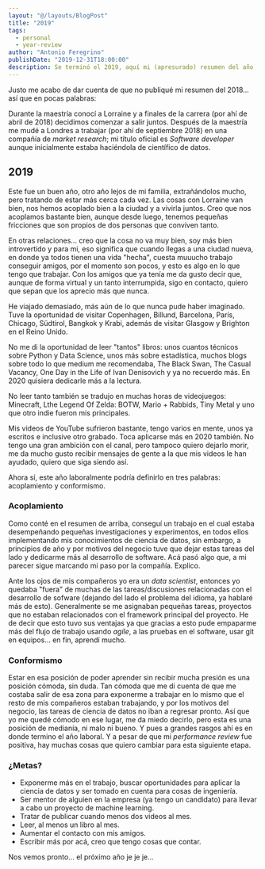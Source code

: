 ```yaml
---
layout: "@/layouts/BlogPost"
title: "2019"
tags: 
  - personal
  - year-review
author: "Antonio Feregrino"
publishDate: "2019-12-31T18:00:00"
description: Se terminó el 2019, aquí mi (apresurado) resumen del año
---
```

Justo me acabo de dar cuenta de que no publiqué mi resumen del 2018... así que en pocas palabras:  

Durante la maestría conocí a Lorraine y a finales de la carrera (por ahí de abril de 2018) decidimos comenzar a salir juntos. Después de la maestría me mudé a Londres a trabajar (por ahí de septiembre 2018) en una compañía de *market research*; mi título oficial es *Software developer* aunque inicialmente estaba haciéndola de científico de datos.   

## 2019
Este fue un buen año, otro año lejos de mi familia, extrañándolos mucho, pero tratando de estar más cerca cada vez. Las cosas con Lorraine van bien, nos hemos acoplado bien a la ciudad y a vivirla juntos. Creo que nos acoplamos bastante bien, aunque desde luego, tenemos pequeñas fricciones que son propios de dos personas que conviven tanto.   

En otras relaciones... creo que la cosa no va muy bien, soy más bien introvertido y para mi, eso significa que cuando llegas a una ciudad nueva, en donde ya todos tienen una vida "hecha", cuesta muuucho trabajo conseguir amigos, por el momento son pocos, y esto es algo en lo que tengo que trabajar. Con los amigos que ya tenía me da gusto decir que, aunque de forma virtual y un tanto interrumpida, sigo en contacto, quiero que sepan que los aprecio más que nunca.  

He viajado demasiado, más aún de lo que nunca pude haber imaginado. Tuve la oportunidad de visitar Copenhagen, Billund, Barcelona, París, Chicago, Südtirol, Bangkok y Krabi, además de visitar Glasgow y Brighton en el Reino Unido.  

No me di la oportunidad de leer "tantos" libros: unos cuantos técnicos sobre Python y Data Science, unos más sobre estadística, muchos blogs sobre todo lo que medium me recomendaba, The Black Swan, The Casual Vacancy, One Day in the Life of Ivan Denisovich y ya no recuerdo más. En 2020 quisiera dedicarle más a la lectura.  

No leer tanto también se tradujo en muchas horas de videojuegos: Minecraft, Lthe Legend Of Zelda: BOTW, Mario + Rabbids, Tiny Metal y uno que otro indie fueron mis principales.   

Mis videos de YouTube sufrieron bastante, tengo varios en mente, unos ya escritos e inclusive otro grabado. Toca aplicarse más en 2020 también. No tengo una gran ambición con el canal, pero tampoco quiero dejarlo morir, me da mucho gusto recibir mensajes de gente a la que mis videos le han ayudado, quiero que siga siendo así.  

Ahora sí, este año laboralmente podría definirlo en tres palabras: acoplamiento y conformismo.  

### Acoplamiento   

Como conté en el resumen de arriba, conseguí un trabajo en el cual estaba desempeñando pequeñas investigaciones y experimentos, en todos ellos implementando mis conocimientos de ciencia de datos, sin embargo, a principios de año y por motivos del negocio tuve que dejar estas tareas del lado y dedicarme más al desarrollo de software. Acá pasó algo que, a mi parecer sigue marcando mi paso por la compañía. Explico.

Ante los ojos de mis compañeros yo era un *data scientist*, entonces yo quedaba "fuera" de muchas de las tareas/discusiones relacionadas con el desarrollo de sofware (dejando del lado el problema del idioma, ya hablaré más de esto). Generalmente se me asignaban pequeñas tareas, proyectos que no estaban relacionados con el framework principal del proyecto. He de decir que esto tuvo sus ventajas ya que gracias a esto pude empaparme más del flujo de trabajo usando *agile*, a las pruebas en el software, usar git en equipos... en fin, aprendí mucho.  

### Conformismo  

Estar en esa posición de poder aprender sin recibir mucha presión es una posición cómoda, sin duda. Tan cómoda que me di cuenta de que me costaba salir de esa zona para exponerme a trabajar en lo mismo que el resto de mis compañeros estaban trabajando, y por los motivos del negocio, las tareas de ciencia de datos no iban a regresar pronto. Así que yo me quedé cómodo en ese lugar, me da miedo decirlo, pero esta es una posición de medianía, ni malo ni bueno. Y pues a grandes rasgos ahí es en donde termino el año laboral. Y a pesar de que mi *performance review* fue positiva, hay muchas cosas que quiero cambiar para esta siguiente etapa.  

### ¿Metas?  

 - Exponerme más en el trabajo, buscar oportunidades para aplicar la ciencia de datos y ser tomado en cuenta para cosas de ingeniería.
 - Ser mentor de alguien en la empresa (ya tengo un candidato) para llevar a cabo un proyecto de machine learning.
 - Tratar de publicar cuando menos dos videos al mes.
 - Leer, al menos un libro al mes.
 - Aumentar el contacto con mis amigos.
 - Escribir más por acá, creo que tengo cosas que contar.
 
 Nos vemos pronto... el próximo año je je je...

